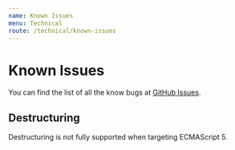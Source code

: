 ```yaml
---
name: Known Issues
menu: Technical
route: /technical/known-issues
---
```


# Known Issues

You can find the list of all the know bugs at [GitHub Issues](https://github.com/kaoscript/kaoscript/issues?q=is%3Aopen+is%3Aissue+label%3A%22Type%3A+Bug%22).

## Destructuring

Destructuring is not fully supported when targeting ECMAScript 5.